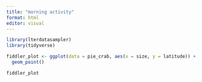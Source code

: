 ```yaml
---
title: "morning activity"
format: html
editor: visual
---
```


```r
library(lterdatasampler)
library(tidyverse)
```

```r
fiddler_plot <- ggplot(data = pie_crab, aes(x = size, y = latitude)) +
  geom_point()

fiddler_plot
```

